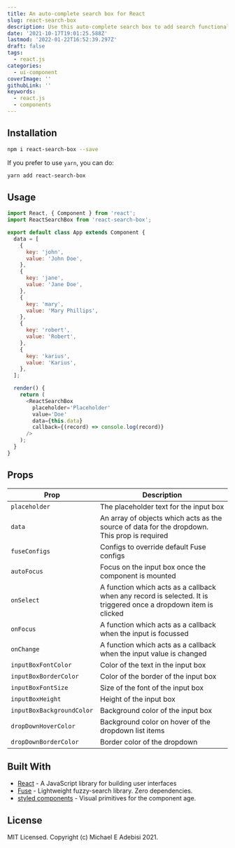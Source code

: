 ```yaml
---
title: An auto-complete search box for React
slug: react-search-box
description: Use this auto-complete search box to add search functionality to your application.
date: '2021-10-17T19:01:25.588Z'
lastmod: '2022-01-22T16:52:39.297Z'
draft: false
tags:
  - react.js
categories:
  - ui-component
coverImage: ''
githubLink: ''
keywords:
  - react.js
  - components
---
```


<Jumbotron
  description='An auto-complete search box for React'
  githubLink='https://github.com/ghoshnirmalya/react-search-box'
  demoLink='https://codesandbox.io/s/react-search-box-example-cra-17ml6'
/>

## Installation

```bash
npm i react-search-box --save
```

If you prefer to use `yarn`, you can do:

```bash
yarn add react-search-box
```

## Usage

```js
import React, { Component } from 'react';
import ReactSearchBox from 'react-search-box';

export default class App extends Component {
  data = [
    {
      key: 'john',
      value: 'John Doe',
    },
    {
      key: 'jane',
      value: 'Jane Doe',
    },
    {
      key: 'mary',
      value: 'Mary Phillips',
    },
    {
      key: 'robert',
      value: 'Robert',
    },
    {
      key: 'karius',
      value: 'Karius',
    },
  ];

  render() {
    return (
      <ReactSearchBox
        placeholder='Placeholder'
        value='Doe'
        data={this.data}
        callback={(record) => console.log(record)}
      />
    );
  }
}
```

## Props

| Prop                      | Description                                                                                                      |
| ------------------------- | ---------------------------------------------------------------------------------------------------------------- |
| `placeholder`             | The placeholder text for the input box                                                                           |
| `data`                    | An array of objects which acts as the source of data for the dropdown. This prop is required                     |
| `fuseConfigs`             | Configs to override default Fuse configs                                                                         |
| `autoFocus`               | Focus on the input box once the component is mounted                                                             |
| `onSelect`                | A function which acts as a callback when any record is selected. It is triggered once a dropdown item is clicked |
| `onFocus`                 | A function which acts as a callback when the input is focussed                                                   |
| `onChange`                | A function which acts as a callback when the input value is changed                                              |
| `inputBoxFontColor`       | Color of the text in the input box                                                                               |
| `inputBoxBorderColor`     | Color of the border of the input box                                                                             |
| `inputBoxFontSize`        | Size of the font of the input box                                                                                |
| `inputBoxHeight`          | Height of the input box                                                                                          |
| `inputBoxBackgroundColor` | Background color of the input box                                                                                |
| `dropDownHoverColor`      | Background color on hover of the dropdown list items                                                             |
| `dropDownBorderColor`     | Border color of the dropdown                                                                                     |

## Built With

- [React](https://reactjs.org/) - A JavaScript library for building user interfaces
- [Fuse](http://fusejs.io/) - Lightweight fuzzy-search library. Zero dependencies.
- [styled components](https://www.styled-components.com/) - Visual primitives for the component age.

## License

MIT Licensed. Copyright (c) Michael E Adebisi 2021.
